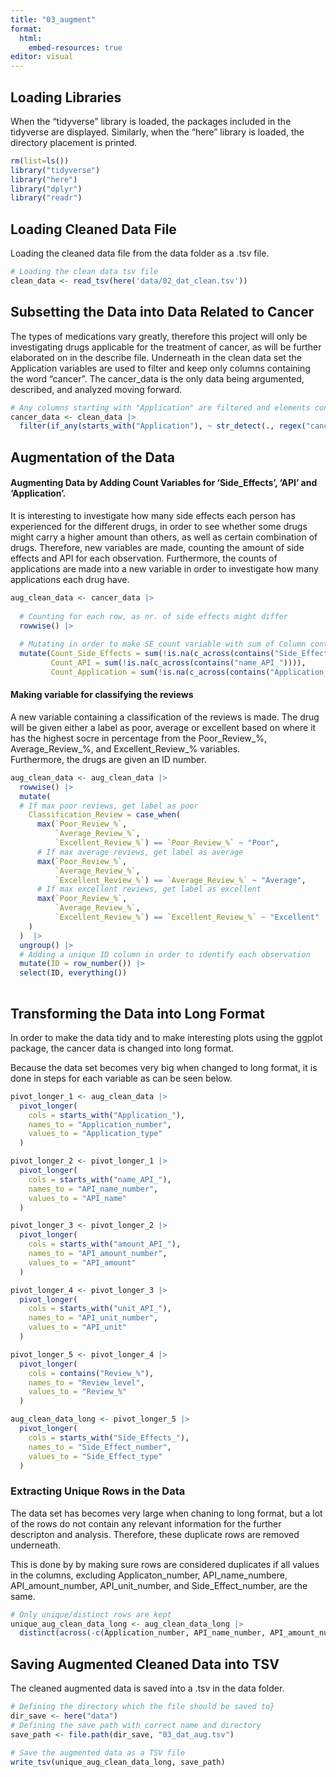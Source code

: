 ```yaml
---
title: "03_augment"
format: 
  html:
    embed-resources: true
editor: visual
---
```


## Loading Libraries

When the "tidyverse" library is loaded, the packages included in the tidyverse are displayed. Similarly, when the "here" library is loaded, the directory placement is printed.

```r
rm(list=ls())
library("tidyverse")
library("here")
library("dplyr")
library("readr")
```

## Loading Cleaned Data File

Loading the cleaned data file from the data folder as a .tsv file.

```r

# Loading the clean data tsv file 
clean_data <- read_tsv(here('data/02_dat_clean.tsv'))

```

## Subsetting the Data into Data Related to Cancer

The types of medications vary greatly, therefore this project will only be investigating drugs applicable for the treatment of cancer, as will be further elaborated on in the describe file. Underneath in the clean data set the Application variables are used to filter and keep only columns containing the word "cancer". The cancer_data is the only data being argumented, described, and analyzed moving forward.

```r
# Any columns starting with "Application" are filtered and elements containng the word "cancer" detected 
cancer_data <- clean_data |>
  filter(if_any(starts_with("Application"), ~ str_detect(., regex("cancer", ignore_case = TRUE))))
```

## Augmentation of the Data

#### Augmenting Data by Adding Count Variables for 'Side_Effects', 'API' and 'Application'.

It is interesting to investigate how many side effects each person has experienced for the different drugs, in order to see whether some drugs might carry a higher amount than others, as well as certain combination of drugs. Therefore, new variables are made, counting the amount of side effects and API for each observation. Furthermore, the counts of applications are made into a new variable in order to investigate how many applications each drug have.

```r
aug_clean_data <- cancer_data |>
  
  # Counting for each row, as nr. of side effects might differ
  rowwise() |>
  
  # Mutating in order to make SE_count variable with sum of Column containing SE in         header as this refer to side effects listed for each row 
  mutate(Count_Side_Effects = sum(!is.na(c_across(contains("Side_Effects_")))), 
         Count_API = sum(!is.na(c_across(contains("name_API_")))),
         Count_Application = sum(!is.na(c_across(contains("Application_")))))

```

#### Making variable for classifying the reviews

A new variable containing a classification of the reviews is made. The drug will be given either a label as poor, average or excellent based on where it has the highest socre in percentage from the Poor_Review\_%, Average_Review\_%, and Excellent_Review\_% variables.\
Furthermore, the drugs are given an ID number.

```r

aug_clean_data <- aug_clean_data |> 
  rowwise() |> 
  mutate(
  # If max poor reviews, get label as poor
    Classification_Review = case_when(
      max(`Poor_Review_%`, 
          `Average_Review_%`, 
          `Excellent_Review_%`) == `Poor_Review_%` ~ "Poor",
      # If max average reviews, get label as average
      max(`Poor_Review_%`, 
          `Average_Review_%`, 
          `Excellent_Review_%`) == `Average_Review_%` ~ "Average",
      # If max excellent reviews, get label as excellent
      max(`Poor_Review_%`, 
          `Average_Review_%`, 
          `Excellent_Review_%`) == `Excellent_Review_%` ~ "Excellent"
    )
  )  |> 
  ungroup() |>  
  # Adding a unique ID column in order to identify each observation
  mutate(ID = row_number()) |>
  select(ID, everything())
  
```

## Transforming the Data into Long Format

In order to make the data tidy and to make interesting plots using the ggplot package, the cancer data is changed into long format.

Because the data set becomes very big when changed to long format, it is done in steps for each variable as can be seen below.

```r
pivot_longer_1 <- aug_clean_data |>
  pivot_longer(
    cols = starts_with("Application_"),
    names_to = "Application_number",
    values_to = "Application_type"
  ) 

```

```r
pivot_longer_2 <- pivot_longer_1 |>
  pivot_longer(
    cols = starts_with("name_API_"),
    names_to = "API_name_number",
    values_to = "API_name"
  )
```

```r
pivot_longer_3 <- pivot_longer_2 |>
  pivot_longer(
    cols = starts_with("amount_API_"),
    names_to = "API_amount_number",
    values_to = "API_amount"
  )
```

```r
pivot_longer_4 <- pivot_longer_3 |>
  pivot_longer(
    cols = starts_with("unit_API_"),
    names_to = "API_unit_number",
    values_to = "API_unit"
  )

```

```r
pivot_longer_5 <- pivot_longer_4 |>
  pivot_longer(
    cols = contains("Review_%"),
    names_to = "Review_level",
    values_to = "Review_%"
  )
```

```r
aug_clean_data_long <- pivot_longer_5 |>
  pivot_longer(
    cols = starts_with("Side_Effects_"),
    names_to = "Side_Effect_number",
    values_to = "Side_Effect_type"
  )


```

### Extracting Unique Rows in the Data

The data set has becomes very large when chaning to long format, but a lot of the rows do not contain any relevant information for the further descripton and analysis. Therefore, these duplicate rows are removed underneath.

This is done by by making sure rows are considered duplicates if all values in the columns, excluding Applicaton_number, API_name_numbere, API_amount_number, API_unit_number, and Side_Effect_number, are the same.

```r

# Only unique/distinct rows are kept
unique_aug_clean_data_long <- aug_clean_data_long |>
  distinct(across(-c(Application_number, API_name_number, API_amount_number, API_unit_number, Side_Effect_number)), .keep_all = TRUE)

```

## Saving Augmented Cleaned Data into TSV

The cleaned augmented data is saved into a .tsv in the data folder.

```r
# Defining the directory which the file should be saved to} 
dir_save <- here("data")
# Defining the save path with correct name and directory
save_path <- file.path(dir_save, "03_dat_aug.tsv")

# Save the augmented data as a TSV file
write_tsv(unique_aug_clean_data_long, save_path)

```
